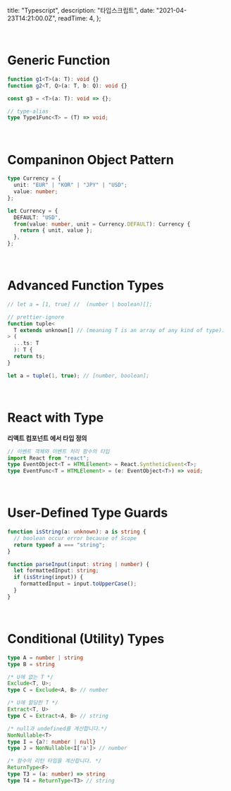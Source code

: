 
  title: "Typescript",
  description: "타입스크립트",
  date: "2021-04-23T14:21:00.0Z",
  readTime: 4,
};


<div style={{  marginTop: "4rem", fontFamily: "NotoSansKR-Thin, MalgunGothic", fontSize: '11pt', lineHeight: '22pt', letterSpacing: '.8px'}}>

<br />

# Generic Function

<div className="blog-post">

```ts
function g1<T>(a: T): void {}
function g2<T, Q>(a: T, b: Q): void {}

const g3 = <T>(a: T): void => {};

// type-alias
type Type1Func<T> = (T) => void;
```

</div>

<br />

# Companinon Object Pattern

<div className="blog-post">

```ts
type Currency = {
  unit: "EUR" | "KOR" | "JPY" | "USD";
  value: number;
};

let Currency = {
  DEFAULT: "USD",
  from(value: number, unit = Currency.DEFAULT): Currency {
    return { unit, value };
  },
};
```

</div>

<br />

# Advanced Function Types

<div className="blog-post">

```ts
// let a = [1, true] //  (number | boolean)[];

// prettier-ignore
function tuple<
  T extends unknown[] // (meaning T is an array of any kind of type).
> (
  ...ts: T
  ): T {
  return ts;
}

let a = tuple(1, true); // [number, boolean];
```

</div>

<br />

# React with Type

**리액트 컴포넌트 에서 타입 정의**

```ts
// 이벤트 객체와 이벤트 처리 함수의 타입
import React from "react";
type EventObject<T = HTMLElement> = React.SyntheticEvent<T>;
type EventFunc<T = HTMLElement> = (e: EventObject<T>) => void;
```

<br />

# User-Defined Type Guards

<div className="blog-post">

```ts
function isString(a: unknown): a is string {
  // boolean occur error because of Scope
  return typeof a === "string";
}

function parseInput(input: string | number) {
  let formattedInput: string;
  if (isString(input)) {
    formattedInput = input.toUpperCase();
  }
}
```

</div>

<br />

# Conditional (Utility) Types

<div className="blog-post">

```ts
type A = number | string
type B = string

/* U에 없는 T */
Exclude<T, U>;
type C = Exclude<A, B> // number

/* U에 할당한 T */
Extract<T, U>
type C = Extract<A, B> // string

/* null과 undefined를 계산합니다.*/
NonNullable<T>
type I = {a?: number | null}
type J = NonNullable<I['a']> // number

/* 함수의 리턴 타입을 계산합니다. */
ReturnType<F>
type T3 = (a: number) => string
type T4 = ReturnType<T3> // string
```

</div>
</div>
